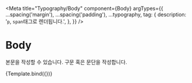 
<Meta
  title="Typography/Body"
  component={Body}
  argTypes={{
    ...spacing('margin'),
    ...spacing('padding'),
    ...typography,
    tag: {
      description: '`p`, `span`태그로 렌더됩니다.',
    },
  }}
/>


# Body

본문을 작성할 수 있습니다.
구문 혹은 문단을 작성합니다.

<Canvas>
  <Story name="default" args={{ tag: 'span', children: '자율과 책임을 추구하는 location 전문 기업 로플랫' }}>
    {Template.bind({})}
  </Story>
</Canvas>

<ArgsTable story="default" />
